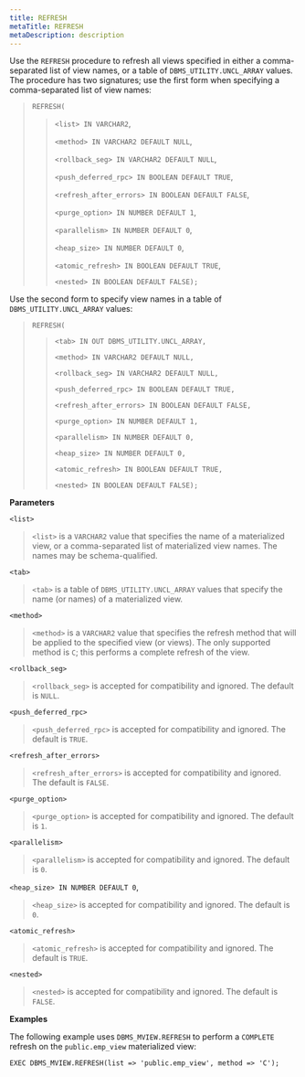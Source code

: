 ```yaml
---
title: REFRESH
metaTitle: REFRESH
metaDescription: description
---
```


Use the `REFRESH` procedure to refresh all views specified in either a
comma-separated list of view names, or a table of
`DBMS_UTILITY.UNCL_ARRAY` values. The procedure has two signatures; use
the first form when specifying a comma-separated list of view names:

> `REFRESH(`
> 
> > `<list> IN VARCHAR2`,
> > 
> > `<method> IN VARCHAR2 DEFAULT NULL`,
> > 
> > `<rollback_seg> IN VARCHAR2 DEFAULT NULL`,
> > 
> > `<push_deferred_rpc> IN BOOLEAN DEFAULT TRUE`,
> > 
> > `<refresh_after_errors> IN BOOLEAN DEFAULT FALSE`,
> > 
> > `<purge_option> IN NUMBER DEFAULT 1`,
> > 
> > `<parallelism> IN NUMBER DEFAULT 0`,
> > 
> > `<heap_size> IN NUMBER DEFAULT 0`,
> > 
> > `<atomic_refresh> IN BOOLEAN DEFAULT TRUE`,
> > 
> > `<nested> IN BOOLEAN DEFAULT FALSE);`

Use the second form to specify view names in a table of
`DBMS_UTILITY.UNCL_ARRAY` values:

> `REFRESH(`
> 
> > `<tab> IN OUT DBMS_UTILITY.UNCL_ARRAY,`
> > 
> > `<method> IN VARCHAR2 DEFAULT NULL,`
> > 
> > `<rollback_seg> IN VARCHAR2 DEFAULT NULL,`
> > 
> > `<push_deferred_rpc> IN BOOLEAN DEFAULT TRUE,`
> > 
> > `<refresh_after_errors> IN BOOLEAN DEFAULT FALSE,`
> > 
> > `<purge_option> IN NUMBER DEFAULT 1,`
> > 
> > `<parallelism> IN NUMBER DEFAULT 0,`
> > 
> > `<heap_size> IN NUMBER DEFAULT 0,`
> > 
> > `<atomic_refresh> IN BOOLEAN DEFAULT TRUE,`
> > 
> > `<nested> IN BOOLEAN DEFAULT FALSE);`

**Parameters**

`<list>`

> `<list>` is a `VARCHAR2` value that specifies the name of a
> materialized view, or a comma-separated list of materialized view
> names. The names may be schema-qualified.

`<tab>`

> `<tab>` is a table of `DBMS_UTILITY.UNCL_ARRAY` values that specify
> the name (or names) of a materialized view.

`<method>`

> `<method>` is a `VARCHAR2` value that specifies the refresh method
> that will be applied to the specified view (or views). The only
> supported method is `C`; this performs a complete refresh of the view.

`<rollback_seg>`

> `<rollback_seg>` is accepted for compatibility and ignored. The
> default is `NULL`.

`<push_deferred_rpc>`

> `<push_deferred_rpc>` is accepted for compatibility and ignored. The
> default is `TRUE`.

`<refresh_after_errors>`

> `<refresh_after_errors>` is accepted for compatibility and ignored.
> The default is `FALSE`.

`<purge_option>`

> `<purge_option>` is accepted for compatibility and ignored. The
> default is `1`.

`<parallelism>`

> `<parallelism>` is accepted for compatibility and ignored. The default
> is `0`.

`<heap_size> IN NUMBER DEFAULT 0`,

> `<heap_size>` is accepted for compatibility and ignored. The default
> is `0`.

`<atomic_refresh>`

> `<atomic_refresh>` is accepted for compatibility and ignored. The
> default is `TRUE`.

`<nested>`

> `<nested>` is accepted for compatibility and ignored. The default is
> `FALSE`.

**Examples**

The following example uses `DBMS_MVIEW.REFRESH` to perform a `COMPLETE`
refresh on the `public.emp_view` materialized view:

``` text
EXEC DBMS_MVIEW.REFRESH(list => 'public.emp_view', method => 'C');
```
